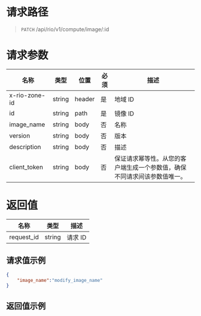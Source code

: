 <style>.topic-content-wrap .topic-detail table thead th { word-break: keep-all; }</style>


# 请求路径
> `PATCH` /api/rio/v1/compute/image/:id

# 请求参数
名称 | 类型 | 位置 | 必须 | 描述 
----- | ----- | ----- | ----- | ----- 
x-rio-zone-id  | string | header| 是 | 地域 ID
id            | string | path | 是 | 镜像 ID
image_name    | string | body | 否 | 名称
version       | string | body | 否 | 版本
description   | string | body | 否 | 描述
client_token  | string | body | 否 | 保证请求幂等性。从您的客户端生成一个参数值，确保不同请求间该参数值唯一。

# 返回值
名称 | 类型 |  描述
----- | ----- | -----
request_id	| string  | 请求 ID

## 请求值示例
```json
{
    "image_name":"modify_image_name"
}
```

## 返回值示例
```json
```